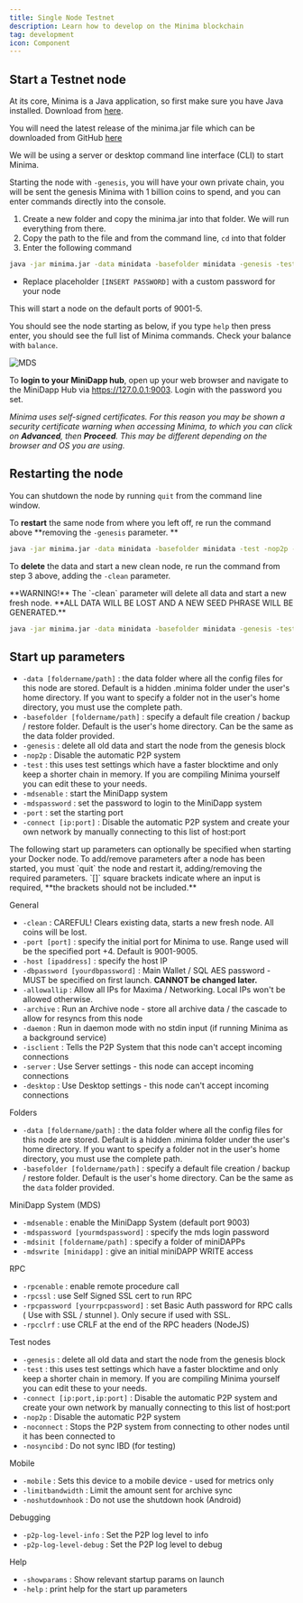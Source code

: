 ```yaml
---
title: Single Node Testnet
description: Learn how to develop on the Minima blockchain
tag: development
icon: Component
---
```


## Start a Testnet node

At its core, Minima is a Java application, so first make sure you have Java installed. Download from [here](https://www.java.com/en/download/).

You will need the latest release of the minima.jar file which can be downloaded from GitHub [here](https://github.com/minima-global/Minima/releases)

We will be using a server or desktop command line interface (CLI) to start Minima.

Starting the node with `-genesis`, you will have your own private chain, you will be sent the genesis Minima with 1 billion coins to spend, and you can enter commands directly into the console.

1. Create a new folder and copy the minima.jar into that folder. We will run everything from there.
2. Copy the path to the file and from the command line, `cd` into that folder
3. Enter the following command

```bash title="Terminal"
java -jar minima.jar -data minidata -basefolder minidata -genesis -test -nop2p -mdsenable -mdspassword [INSERT PASSWORD]
```

- Replace placeholder `[INSERT PASSWORD]` with a custom password for your node

This will start a node on the default ports of 9001-5.

You should see the node starting as below, if you type `help` then press enter, you should see the full list of Minima commands. Check your balance with `balance`.

![MDS](/img/buildonminima/TestTerminalstartup.png)

To **login to your MiniDapp hub**, open up your web browser and navigate to the MiniDapp Hub via https://127.0.0.1:9003. Login with the password you set.

_Minima uses self-signed certificates. For this reason you may be shown a security certificate warning when accessing Minima, to which you can click on **Advanced**, then **Proceed**. This may be different depending on the browser and OS you are using._

## Restarting the node

You can shutdown the node by running `quit` from the command line window.

To **restart** the same node from where you left off, re run the command above **removing the `-genesis` parameter. **

```bash title="Terminal"
java -jar minima.jar -data minidata -basefolder minidata -test -nop2p -mdsenable -mdspassword [INSERT PASSWORD]
```

To **delete** the data and start a new clean node, re run the command from step 3 above, adding the `-clean` parameter.

<Callout type="warn">
  **WARNING!** The `-clean` parameter will delete all data and start a new fresh
  node. **ALL DATA WILL BE LOST AND A NEW SEED PHRASE WILL BE GENERATED.**

</Callout>

```bash title="Terminal"
java -jar minima.jar -data minidata -basefolder minidata -genesis -test -nop2p -mdsenable -mdspassword [INSERT PASSWORD] -clean
```

## Start up parameters

<Accordions type="multiple">
  <Accordion title="What do the paramaters mean?">
  
- `-data [foldername/path]` : the data folder where all the config files for this node are stored. Default is a hidden .minima folder under the user's home directory. If you want to specify a folder not in the user's home directory, you must use the complete path.
- `-basefolder [foldername/path]` : specify a default file creation / backup / restore folder. Default is the user's home directory. Can be the same as the data folder provided.
- `-genesis` : delete all old data and start the node from the genesis block
- `-nop2p` : Disable the automatic P2P system
- `-test` : this uses test settings which have a faster blocktime and only keep a shorter chain in memory. If you are compiling Minima yourself you can edit these to your needs.
- `-mdsenable` : start the MiniDapp system
- `-mdspassword` : set the password to login to the MiniDapp system
- `-port` : set the starting port
- `-connect [ip:port]` : Disable the automatic P2P system and create your own network by manually connecting to this list of host:port

</Accordion>

<Accordion title="Optional startup paramaters">
The following start up parameters can optionally be specified when starting your Docker node.

<Callout>
  To add/remove parameters after a node has been started, you must `quit` the
  node and restart it, adding/removing the required parameters. `[]` square
  brackets indicate where an input is required, **the brackets should not be
  included.**
</Callout>

<Heading as="h4">General</Heading>

- `-clean` : CAREFUL! Clears existing data, starts a new fresh node. All coins will be lost.
- `-port [port]` : specify the initial port for Minima to use. Range used will be the specified port +4. Default is 9001-9005.
- `-host [ipaddress]` : specify the host IP
- `-dbpassword [yourdbpassword]` : Main Wallet / SQL AES password - MUST be specified on first launch. **CANNOT be changed later.**
- `-allowallip` : Allow all IPs for Maxima / Networking. Local IPs won't be allowed otherwise.
- `-archive` : Run an Archive node - store all archive data / the cascade to allow for resyncs from this node<br/>
- `-daemon` : Run in daemon mode with no stdin input (if running Minima as a background service)
- `-isclient` : Tells the P2P System that this node can't accept incoming connections
- `-server` : Use Server settings - this node can accept incoming connections
- `-desktop` : Use Desktop settings - this node can't accept incoming connections

<Heading as="h4">Folders</Heading>

- `-data [foldername/path]` : the data folder where all the config files for this node are stored. Default is a hidden .minima folder under the user's home directory. If you want to specify a folder not in the user's home directory, you must use the complete path.
- `-basefolder [foldername/path]` : specify a default file creation / backup / restore folder. Default is the user's home directory. Can be the same as the `data` folder provided.

<Heading as="h4">MiniDapp System (MDS)</Heading>

- `-mdsenable` : enable the MiniDapp System (default port 9003)
- `-mdspassword [yourmdspassword]` : specify the mds login password
- `-mdsinit [foldername/path]` : specify a folder of miniDAPPs
- `-mdswrite [minidapp]` : give an initial miniDAPP WRITE access

<Heading as="h4">RPC</Heading>

- `-rpcenable` : enable remote procedure call
- `-rpcssl` : use Self Signed SSL cert to run RPC
- `-rpcpassword [yourrpcpassword]` : set Basic Auth password for RPC calls ( Use with SSL / stunnel ). Only secure if used with SSL.
- `-rpcclrf` : use CRLF at the end of the RPC headers (NodeJS)

<Heading as="h4">Test nodes</Heading>

- `-genesis` : delete all old data and start the node from the genesis block
- `-test` : this uses test settings which have a faster blocktime and only keep a shorter chain in memory. If you are compiling Minima yourself you can edit these to your needs.
- `-connect [ip:port,ip:port]` : Disable the automatic P2P system and create your own network by manually connecting to this list of host:port
- `-nop2p` : Disable the automatic P2P system
- `-noconnect` : Stops the P2P system from connecting to other nodes until it has been connected to
- `-nosyncibd` : Do not sync IBD (for testing)

<Heading as="h4">Mobile</Heading>

- `-mobile` : Sets this device to a mobile device - used for metrics only
- `-limitbandwidth` : Limit the amount sent for archive sync
- `-noshutdownhook` : Do not use the shutdown hook (Android)

<Heading as="h4">Debugging</Heading>

- `-p2p-log-level-info` : Set the P2P log level to info<br/>
- `-p2p-log-level-debug` : Set the P2P log level to debug

<Heading as="h4">Help</Heading>

- `-showparams` : Show relevant startup params on launch
- `-help` : print help for the start up parameters

</Accordion>

</Accordions>
